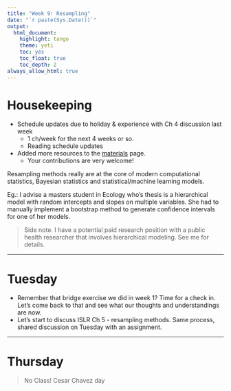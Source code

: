 ```yaml
---
title: "Week 9: Resampling"
date: "`r paste(Sys.Date())`"
output:   
  html_document: 
    highlight: tango
    theme: yeti
    toc: yes
    toc_float: true
    toc_depth: 2
always_allow_html: true
---
```


# Housekeeping

* Schedule updates due to holiday & experience with Ch 4 discussion last week
    - 1 ch/week for the next 4 weeks or so. 
    - Reading schedule updates
* Added more resources to the [materials](materials.html) page. 
    - Your contributions are very welcome!

Resampling methods really are at the core of modern computational statistics, Bayesian statistics and statistical/machine learning models. 

Eg.: I advise a masters student in Ecology who's thesis is a hierarchical model with random intercepts and slopes on multiple variables. She had to manually implement a bootstrap method to generate confidence intervals for one of her models. 

> Side note. I have a potential paid research position with a public health researcher that involves hierarchical modeling. See me for details. 

----

# Tuesday

* Remember that bridge exercise we did in week 1? Time for a check in. Let's come back to that and see what our thoughts and understandings are now. 
* Let's start to discuss ISLR Ch 5 - resampling methods. Same process, shared discussion on Tuesday with an assignment. 

----

# Thursday

> No Class! Cesar Chavez day

